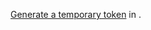 [Generate a temporary token](../reference/manage-agora-account#generate-a-temporary-token) in [<Vg k="CONSOLE" />](https://console.agora.io/).